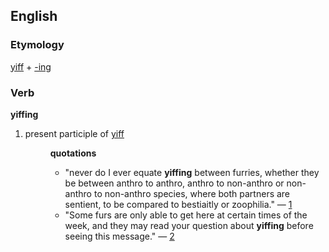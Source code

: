 == English ==
=== Etymology ===
[[yiff]] + [[-ing]]
=== Verb ===
'''yiffing'''
# present participle of [[yiff]]
#:'''quotations'''
#:*"never do I ever equate '''yiffing''' between furries, whether they be between anthro to anthro, anthro to non-anthro or non-anthro to non-anthro species, where both partners are sentient, to be compared to bestiaitly or zoophilia." &mdash; [http://groups-beta.google.com/group/alt.lifestyle.furry/msg/3181e696d0ede98f]
#:*"Some furs are only able to get here at certain times of the week, and they may read your question about '''yiffing''' before seeing this message." &mdash; [http://groups-beta.google.com/group/alt.lifestyle.furry/msg/d39dda448a8a5b77]